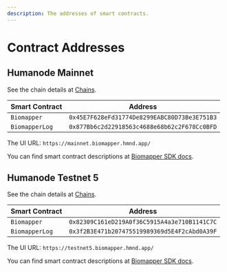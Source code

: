 ```yaml
---
description: The addresses of smart contracts.
---
```


# Contract Addresses

## Humanode Mainnet

See the chain details at [Chains](https://link.humanode.io/docs/chains).

| Smart Contract | Address                                      |
| -------------- | -------------------------------------------- |
| `Biomapper`    | `0x45E7F628eFd31774De8299EABC80D73Be3E751B3` |
| `BiomapperLog` | `0x877Bb6c2d22918563c4688e68b62c2F678Cc0BFD` |

The UI URL: `https://mainnet.biomapper.hmnd.app/`

You can find smart contract descriptions
at [Biomapper SDK docs](https://link.humanode.io/docs/biomapper-sdk).

## Humanode Testnet 5

See the chain details at [Chains](https://link.humanode.io/docs/chains).

| Smart Contract | Address                                      |
| -------------- | -------------------------------------------- |
| `Biomapper`    | `0x82309C161eD219A0f36C5915A4a3e710B1141C7C` |
| `BiomapperLog` | `0x3f2B3E471b207475519989369d5E4F2cAbd0A39F` |

The UI URL: `https://testnet5.biomapper.hmnd.app/`

You can find smart contract descriptions
at [Biomapper SDK docs](https://link.humanode.io/docs/biomapper-sdk).
